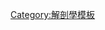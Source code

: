 {{Sidebar with collapsible lists
| name = Ear series
| style          = width:22em; border: 1px solid blue; background: misty-rose
| class          = hlist
| pretitle       = 這篇文章屬於下列解剖學系列：
| title          = [[耳|人耳]]
| topimage       = [[{{{1|File:1871 Descent F937.1 fig03.jpg}}}|100px]]
| listtitlestyle = padding-right:3em; font-size: 100%; background-color: misty-rose
| expanded       = {{{expanded|}}}

| list1name  = Outer
| list1title = [[外耳]]
| list1      = 
* [[耳廓]]
* [[耳道]]

| list2name  = Middle
| list2title = [[中耳]]
| list2      = 
* [[鼓膜]]
* [[聽小骨]]
** [[锤骨]]
** [[砧骨]]
** [[镫骨]]

| list3name  = Inner
| list3title = [[內耳]]
| list3      = 
* [[耳前庭]]
** [[橢圓囊]]
** [[球囊]]
* [[耳蜗]]
* [[半規管]]

}}<noinclude>
{{documentation|Template:Anatomical lists/documentation}}
[[Category:解剖學模板]]
</noinclude>